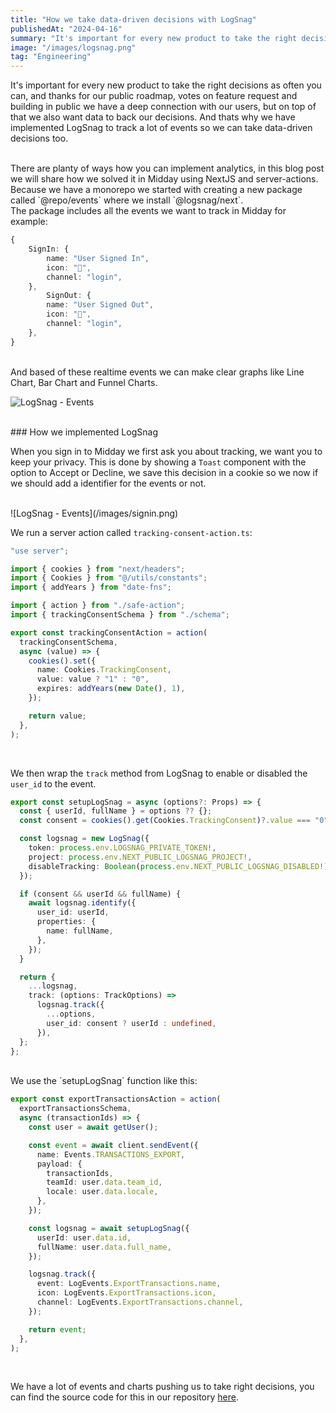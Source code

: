 ```yaml
---
title: "How we take data-driven decisions with LogSnag"
publishedAt: "2024-04-16"
summary: "It's important for every new product to take the right decisions as often you can, and thanks for our public roadmap"
image: "/images/logsnag.png"
tag: "Engineering"
---
```


It's important for every new product to take the right decisions as often you can, and thanks for our public roadmap, votes on feature request and building in public we have a deep connection with our users, but on top of that we also want data to back our decisions.
And thats why we have implemented LogSnag to track a lot of events so we can take data-driven decisions too.

<br />
There are planty of ways how you can implement analytics, in this blog post we
will share how we solved it in Midday using NextJS and server-actions.

<br />
Because we have a monorepo we started with creating a new package called
`@repo/events` where we install `@logsnag/next`.

<br />
The package includes all the events we want to track in Midday for example:

```typescript
{
    SignIn: {
        name: "User Signed In",
        icon: "🌝",
        channel: "login",
    },
        SignOut: {
        name: "User Signed Out",
        icon: "🌝",
        channel: "login",
    },
}
```

<br />
And based of these realtime events we can make clear graphs like Line Chart, Bar
Chart and Funnel Charts.
<br />

![LogSnag - Events](/images/graph.png)

<br />
### How we implemented LogSnag

When you sign in to Midday we first ask you about tracking, we want you to keep your privacy. This is done by showing a `Toast` component with the option to Accept or Decline, we save this decision
in a cookie so we now if we should add a identifier for the events or not.

<br />
![LogSnag - Events](/images/signin.png)
<br />

We run a server action called `tracking-consent-action.ts`:

```typescript
"use server";

import { cookies } from "next/headers";
import { Cookies } from "@/utils/constants";
import { addYears } from "date-fns";

import { action } from "./safe-action";
import { trackingConsentSchema } from "./schema";

export const trackingConsentAction = action(
  trackingConsentSchema,
  async (value) => {
    cookies().set({
      name: Cookies.TrackingConsent,
      value: value ? "1" : "0",
      expires: addYears(new Date(), 1),
    });

    return value;
  },
);
```

<br />

We then wrap the `track` method from LogSnag to enable or disabled the `user_id` to the event.

```typescript
export const setupLogSnag = async (options?: Props) => {
  const { userId, fullName } = options ?? {};
  const consent = cookies().get(Cookies.TrackingConsent)?.value === "0";

  const logsnag = new LogSnag({
    token: process.env.LOGSNAG_PRIVATE_TOKEN!,
    project: process.env.NEXT_PUBLIC_LOGSNAG_PROJECT!,
    disableTracking: Boolean(process.env.NEXT_PUBLIC_LOGSNAG_DISABLED!),
  });

  if (consent && userId && fullName) {
    await logsnag.identify({
      user_id: userId,
      properties: {
        name: fullName,
      },
    });
  }

  return {
    ...logsnag,
    track: (options: TrackOptions) =>
      logsnag.track({
        ...options,
        user_id: consent ? userId : undefined,
      }),
  };
};
```

<br />
We use the `setupLogSnag` function like this:

```typescript
export const exportTransactionsAction = action(
  exportTransactionsSchema,
  async (transactionIds) => {
    const user = await getUser();

    const event = await client.sendEvent({
      name: Events.TRANSACTIONS_EXPORT,
      payload: {
        transactionIds,
        teamId: user.data.team_id,
        locale: user.data.locale,
      },
    });

    const logsnag = await setupLogSnag({
      userId: user.data.id,
      fullName: user.data.full_name,
    });

    logsnag.track({
      event: LogEvents.ExportTransactions.name,
      icon: LogEvents.ExportTransactions.icon,
      channel: LogEvents.ExportTransactions.channel,
    });

    return event;
  },
);
```

<br />

We have a lot of events and charts pushing us to take right decisions, you can find the source code for this in our repository [here](https://git.new/midday).
